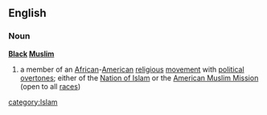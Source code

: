 ==English==
===Noun===
'''[[Black]] [[Muslim]]'''
# a member of an [[African]]-[[American]] [[religious]] [[movement]] with [[political]] [[overtone]]s; either of the [[Nation of Islam]] or the [[American Muslim Mission]] (open to all [[race]]s)
[[category:Islam]]